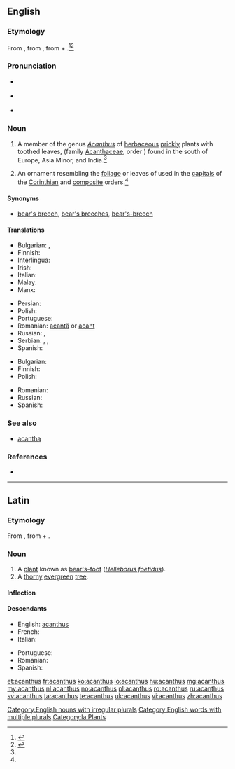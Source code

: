 {{also|Acanthus}}
==English==

===Etymology===
From {{etyl|la|en}} {{term|acanthus|lang=la}}, from {{etyl|grc|en}} {{term|ἄκανθος|tr=akanthos|sc=polytonic|lang=grc}}, from {{term|ἀκή|tr=akē||thorn|sc=polytonic|lang=grc}} + {{term|ἄνθος|tr=anthos||flower|sc=polytonic|lang=grc}}.<ref name=WI3>{{R:MW3 1976}}</ref><ref name=SOED>{{R:SOED5}}</ref>

===Pronunciation===
* {{a|RP}} {{IPA|/əˈkæn.θəs/}}
* {{a|US}} {{IPA|/əˈkæn.θəs/}}
* {{rhymes|ænθəs}}

===Noun===
{{en-noun|acanthuses|acanthi}}

# {{context|botany|lang=en}} A member of the genus ''[[Acanthus]]'' of [[herbaceous]] [[prickly]] plants with toothed leaves, (family [[Acanthaceae]], order ''{{taxlink|Scrophulariales|order|noshow=1}}'') found in the south of Europe, Asia Minor, and India.{{defdate|First attested in the mid 16th century.}}<ref name=SOED/>
# {{context|architecture|lang=en}} An ornament resembling the [[foliage]] or leaves of {{taxlink|Acanthus spinosus|species|noshow=1}} used in the [[capital]]s of the [[Corinthian]] and [[composite]] orders.{{defdate|First attested in the mid 18th century.}}<ref name=SOED/>

====Synonyms====
* {{sense|a member of ''Acanthus''}} [[bear's breech]], [[bear's breeches]], [[bear's-breech]] {{qualifier|rare}}

====Translations====
{{trans-top|plant}}
* Bulgarian: {{t|bg|акантус}}, {{t|bg|синя шапка}}
* Finnish: {{t|fi|akantti}}
* Interlingua: {{t|ia|acantho}}
* Irish: {{t|ga|acantas|m}}
* Italian: {{t|it|acanto}}
* Malay: {{t|ms|akantus}}
* Manx: {{t|gv|jialg|f}}
{{trans-mid}}
* Persian: {{t+|fa|کنگر|tr=kangar|sc=fa-Arab}}
* Polish: {{t+|pl|akant|m}}
* Portuguese: {{t+|pt|acanto|m}}
* Romanian: [[acantă]] {{g|f}} or [[acant]]
* Russian: {{t+|ru|акант|m|sc=Cyrl|tr=akánt}}, {{t|ru|медвежья лапа|f|sc=Cyrl|tr=medvéž'ja lápa}}
* Serbian: {{t|sh|bodljikara|f}}, {{t|sh|primog|m}}, {{t|sh|tratorak|m}}
* Spanish: {{t+|es|acanto|m}}
{{trans-bottom}}
{{trans-top|ornament}}
* Bulgarian: {{t|bg|акант}}
* Finnish: {{t|fi|akantti}}
* Polish: {{t+|pl|akant|m}}
{{trans-mid}}
* Romanian: {{t+|ro|acantă|f}}
* Russian: {{t+|ru|акант|m|sc=Cyrl|tr=akánt}}
* Spanish: {{t+|es|acanto|m}}
{{trans-bottom}}

===See also===
* [[acantha]]

===References===
<references/>
* {{R:Webster 1913}}

[[Category:English nouns with irregular plurals]]
[[Category:English words with multiple plurals]]

----

==Latin==

===Etymology===
From {{etyl|grc|la}} {{term|ἄκανθος|tr=akanthos|sc=polytonic|lang=grc}}, from {{term|ἀκή|tr=akē||thorn|sc=polytonic|lang=grc}} + {{term|ἄνθος|tr=anthos||flower|sc=polytonic|lang=grc}}.

===Noun===
{{la-noun|acanthus|acanthi|acanthī|m|second}}

# A [[plant]] known as [[bear's-foot]] (''[[Helleborus foetidus]]'').
# A [[thorny]] [[evergreen]] [[tree]].

====Inflection====
{{la-decl-2nd|acanth}}

====Descendants====
{{top2}}
* English: [[acanthus]]
* French: {{l|fr|acanthe}}
* Italian: {{l|it|acanto}}
{{mid2}}
* Portuguese: {{l|pt|acanto}}
* Romanian: {{l|ro|acantă}}
* Spanish: {{l|es|acanto}}
{{bottom}}

[[Category:la:Plants]]

[[et:acanthus]]
[[fr:acanthus]]
[[ko:acanthus]]
[[io:acanthus]]
[[hu:acanthus]]
[[mg:acanthus]]
[[my:acanthus]]
[[nl:acanthus]]
[[no:acanthus]]
[[pl:acanthus]]
[[ro:acanthus]]
[[ru:acanthus]]
[[sv:acanthus]]
[[ta:acanthus]]
[[te:acanthus]]
[[uk:acanthus]]
[[vi:acanthus]]
[[zh:acanthus]]